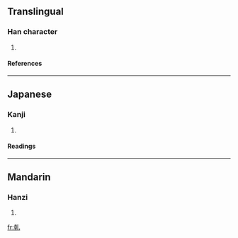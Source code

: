 ==Translingual==
===Han character===
{{Han char|rad=乙|as=08|sn=9|four=|canj=十十山 (JJU), X十十山 (XJJU)}}
# {{defn|Han|sort=乙08}}
====References====
{{Han ref|kx=0084.210|dkj=00194|hdz=10056.010|uh=4E79|ud=20089}}
----
==Japanese==
===Kanji===
{{ja-kanji|grade=|rs=乙08}}
# {{defn|Japanese}}
====Readings====
{{ja-readings|on=[[かん]] (kan), [[けん]] (ken)|kun=[[かわく]] (kawaku), [[かわかす]] (kawakasu)}}
----
==Mandarin==
===Hanzi===
{{cmn-hanzi|pin=[[gān]] (gan1)|wg=kan<sup>1</sup>}}
# {{defn|Mandarin}}

[[fr:乹]]